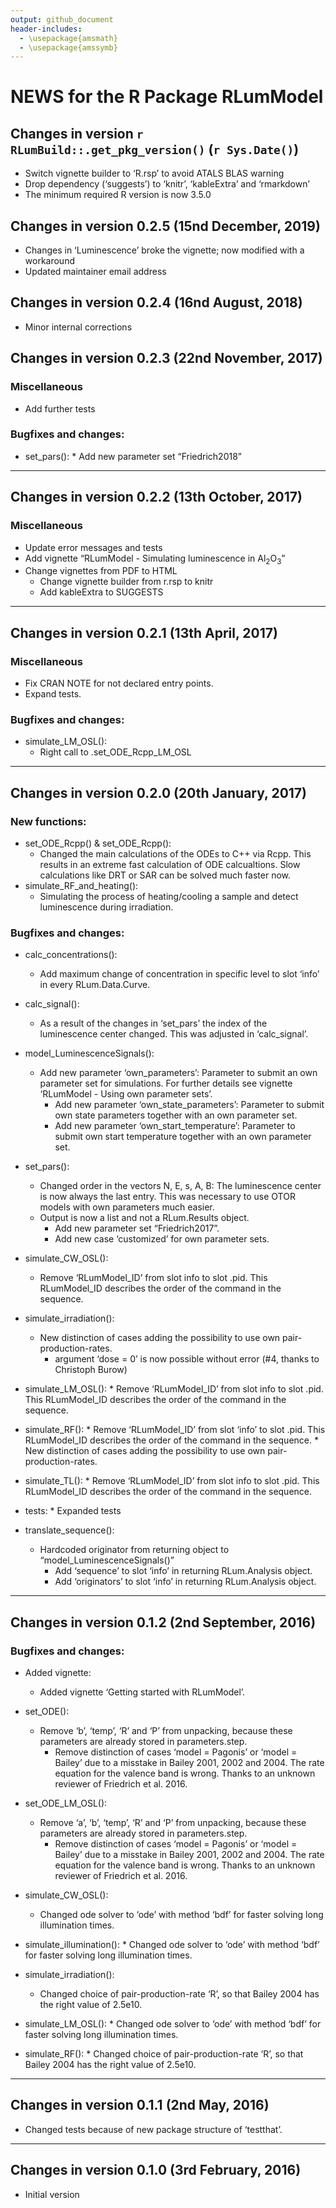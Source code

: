 ```yaml
---
output: github_document
header-includes:
  - \usepackage{amsmath}
  - \usepackage{amssymb}
---
```

  <!-- NEWS.md was auto-generated by NEWS.Rmd. Please DO NOT edit by hand!-->

# NEWS for the R Package RLumModel

## Changes in version `r RLumBuild::.get_pkg_version()` (`r Sys.Date()`)

* Switch vignette builder to 'R.rsp' to avoid ATALS BLAS warning
* Drop dependency ('suggests') to 'knitr', 'kableExtra' and 'rmarkdown'
* The minimum required R version is now 3.5.0

## Changes in version 0.2.5 (15nd December, 2019)

* Changes in 'Luminescence' broke the vignette; now modified with a workaround
* Updated maintainer email address

## Changes in version 0.2.4 (16nd August, 2018)

* Minor internal corrections

## Changes in version 0.2.3 (22nd November, 2017)

### Miscellaneous

* Add further tests

### Bugfixes and changes:

* set_pars():
	  * Add new parameter set "Friedrich2018"
	  
____________________________________________________________________________________
  
## Changes in version 0.2.2 (13th October, 2017)

### Miscellaneous
  
* Update error messages and tests
* Add vignette "RLumModel - Simulating luminescence in Al<sub>2</sub>O<sub>3</sub>"
* Change vignettes from PDF to HTML
    * Change vignette builder from r.rsp to knitr
    * Add kableExtra to SUGGESTS

____________________________________________________________________________________
  
## Changes in version 0.2.1 (13th April, 2017)

### Miscellaneous

* Fix CRAN NOTE for not declared entry points.
* Expand tests.

### Bugfixes and changes:
  
* simulate_LM_OSL():
    * Right call to .set_ODE_Rcpp_LM_OSL

____________________________________________________________________________________

## Changes in version 0.2.0 (20th January, 2017)

### New functions:

* set_ODE_Rcpp() & set_ODE_Rcpp():
    * Changed the main calculations of the ODEs to C++ via Rcpp. This results in an extreme fast calculation of ODE calcualtions. Slow calculations like DRT or SAR can be solved much faster now.

* simulate_RF_and_heating():
    * Simulating the process of heating/cooling a sample and detect luminescence during irradiation.

### Bugfixes and changes:
* calc_concentrations():
    * Add maximum change of concentration in specific level to slot 'info' in every RLum.Data.Curve.

* calc_signal():
    * As a result of the changes in 'set_pars' the index of the luminescence center changed. This was adjusted in 'calc_signal'.

* model_LuminescenceSignals():
    * Add new parameter 'own_parameters': Parameter to submit an own parameter set for simulations. For further details see
	   vignette 'RLumModel - Using own parameter sets'.
	  * Add new parameter 'own_state_parameters': Parameter to submit own state parameters together with an own parameter set.
	  * Add new parameter 'own_start_temperature': Parameter to submit own start temperature together with an own parameter set.

* set_pars():
    * Changed order in the vectors N, E, s, A, B: The luminescence center is now always the last entry.
	   This was necessary to use OTOR models with own parameters much easier.
    * Output is now a list and not a RLum.Results object.
	  * Add new parameter set "Friedrich2017".
	  * Add new case 'customized' for own parameter sets.

* simulate_CW_OSL():
    * Remove 'RLumModel_ID' from slot info to slot .pid. This RLumModel_ID describes the order of the command in the sequence.

* simulate_irradiation():
    * New distinction of cases adding the possibility to use own pair-production-rates.
	  * argument 'dose = 0' is now possible without error (#4, thanks to Christoph Burow)

* simulate_LM_OSL():
	  * Remove 'RLumModel_ID' from slot info to slot .pid. This RLumModel_ID describes the order of the command in the sequence.

* simulate_RF():
	  * Remove 'RLumModel_ID' from slot 'info' to slot .pid. This RLumModel_ID describes the order of the command in the sequence.
	  * New distinction of cases adding the possibility to use own pair-production-rates.

* simulate_TL():
	  * Remove 'RLumModel_ID' from slot info to slot .pid. This RLumModel_ID describes the order of the command in the sequence.

* tests:
	  * Expanded tests

* translate_sequence():
    * Hardcoded originator from returning object to "model_LuminescenceSignals()"
	  * Add 'sequence' to slot 'info' in returning RLum.Analysis object.
	  * Add 'originators' to slot 'info' in returning RLum.Analysis object.
	  
____________________________________________________________________________________

## Changes in version 0.1.2 (2nd September, 2016)

### Bugfixes and changes:

* Added vignette:
    * Added vignette 'Getting started with RLumModel'.

* set_ODE():
    * Remove 'b', 'temp', 'R' and 'P' from unpacking, because these parameters are already stored in parameters.step.
	  * Remove distinction of cases 'model = Pagonis' or 'model = Bailey' due to a misstake in Bailey 2001, 2002 and 2004. The rate equation for the valence band is wrong. Thanks to an unknown reviewer of Friedrich et al. 2016.

* set_ODE_LM_OSL():
    * Remove 'a', 'b', 'temp', 'R' and 'P' from unpacking, because these parameters are already stored in parameters.step.
	  * Remove distinction of cases 'model = Pagonis' or 'model = Bailey' due to a misstake in Bailey 2001, 2002 and 2004. The rate equation for the valence band is wrong. Thanks to an unknown reviewer of Friedrich et al. 2016.

* simulate_CW_OSL():
    * Changed ode solver to 'ode' with method 'bdf' for faster solving long illumination times.
    
* simulate_illumination():
	  * Changed ode solver to 'ode' with method 'bdf' for faster solving long illumination times.
	  
* simulate_irradiation():
    * Changed choice of pair-production-rate 'R', so that Bailey 2004 has the right value of 2.5e10.

* simulate_LM_OSL():
	  * Changed ode solver to 'ode' with method 'bdf' for faster solving long illumination times.
	    
* simulate_RF():
	  * Changed choice of pair-production-rate 'R', so that Bailey 2004 has the right value of 2.5e10.
	  
____________________________________________________________________________________

## Changes in version 0.1.1 (2nd May, 2016)

* Changed tests because of new package structure of 'testthat'.

____________________________________________________________________________________

## Changes in version 0.1.0 (3rd February, 2016)

* Initial version
